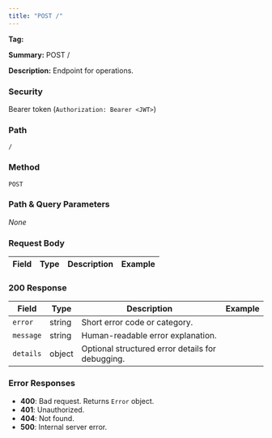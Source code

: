 ```yaml
---
title: "POST /"
---
```


**Tag:** 

**Summary:** POST /

**Description:** Endpoint for  operations.

### Security
Bearer token (`Authorization: Bearer <JWT>`)

### Path
`/`

### Method
`POST`

### Path & Query Parameters
_None_

### Request Body
| Field | Type | Description | Example |
|------|------|-------------|---------|

### 200 Response
| Field | Type | Description | Example |
|------|------|-------------|---------|
| `error` | string | Short error code or category. |  |
| `message` | string | Human-readable error explanation. |  |
| `details` | object | Optional structured error details for debugging. |  |

### Error Responses
- **400**: Bad request. Returns `Error` object.
- **401**: Unauthorized.
- **404**: Not found.
- **500**: Internal server error.

